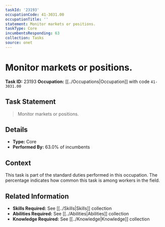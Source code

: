 ```yaml
---
taskId: '23193'
occupationCode: 41-3031.00
occupationTitle: ''
statement: Monitor markets or positions.
taskType: Core
incumbentsResponding: 63
collection: Tasks
source: onet
---
```

# Monitor markets or positions.

**Task ID:** 23193
**Occupation:** [[../Occupations|Occupation]] with code `41-3031.00`

## Task Statement

> Monitor markets or positions.

## Details

- **Type:** Core
- **Performed By:** 63.0% of incumbents

## Context

This task is part of the standard duties performed in this occupation. The percentage indicates how common this task is among workers in the field.

## Related Information

- **Skills Required:** See [[../Skills|Skills]] collection
- **Abilities Required:** See [[../Abilities|Abilities]] collection
- **Knowledge Required:** See [[../Knowledge|Knowledge]] collection
